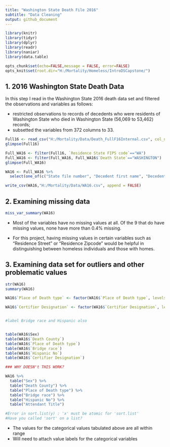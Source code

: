 ```yaml
---
title: "Washington State Death File 2016"
subtitle: "Data Cleaning"
output: github_document
---
```



```r

library(knitr)
library(tidyr)
library(dplyr)
library(readr)
library(naniar)
library(data.table)

opts_chunk$set(echo=FALSE,message = FALSE, error=FALSE)
opts_knit$set(root.dir="H:/Mortality/Homeless/IntroDSCapstone/")
```


##  1.  2016 Washington State Death Data  
  
In this step I read in the Washington State 2016 death data set and filtered the observations and variables as follows:
  
  - restricted observations to records of decedents who were residents of Washington State who died in Washington State (56,069 to 53,462) records;
  - subsetted the variables from 372 columns to 33.

```r
Full16 <- read_csv("H:/Mortality/Data/Death_FullF16Internal.csv", col_names = TRUE) 
glimpse(Full16)

Full_WA16 <- filter(Full16, `Residence State FIPS code`=="WA")
Full_WA16 <- filter(Full_WA16, Full_WA16$`Death State`=="WASHINGTON")
glimpse(Full_WA16)

WA16 <- Full_WA16 %>%
  select(one_of(c("State file number", "Decedent first name", "Decedent last name", "Decedent middle name", "Sex", "Date of Birth", "Date of Death", "Social Security Number", "Death Address", "Death City", "Death County", "Death Zip Code", "Place of Death", "Place of Death type", "Surviving Spouse first name", "Surviving Spouse last name", "Education", "Bridge race", "Hispanic No", "Residence City", "Residence County", "Residence Street", "Residence Latitude", "Residence Longitude", "Res Geo Census Block 2010", "Certifier Designation", "Certifier last name" , "Underlying COD code", "Time of Death", "Time of Death Modifier", "Date of Death Modifier", "Res Geo Match Score", "Residence Zip")))

write_csv(WA16,"H:/Mortality/Data/WA16.csv", append = FALSE)

```

## 2. Examining missing data

```r

miss_var_summary(WA16)

```

  - Most of the variables have no missing values at all.  Of the 9 that do have missing values, none have more than 0.4% missing.
 
  - For this project, having missing values in certain variables such as "Residence Street" or "Residence Zipcode" would be helpful in distinguishing between homeless individuals and those with homes.
  
## 3. Examining data set for outliers and other problematic values  
  
```r
str(WA16)
summary(WA16)

WA16$`Place of Death type` <- factor(WA16$`Place of Death type`, levels = c(0:9), labels = c("Home", "Other Place", "In Transport", "Emergency Room", "Hospital (Inpatient)", "Nursing Home/Long Term Care", "Hospital", "Hospice Facility", "Other Person's Residence", "Unknown"))

WA16$`Certifier Designation` <- factor(WA16$`Certifier Designation`, levels = c(1:9), labels = c("Physician","Coroner/ME","DO","Chiropractor","Sanipractor","Physician Assistant", "ARNP","Not Applicable","Unknown"))


#label Bridge race and Hispanic also


table(WA16$Sex)
table(WA16$`Death County`)
table(WA16$`Place of Death type`)
table(WA16$`Bridge race`)
table(WA16$`Hispanic No`)
table(WA16$`Certifier Designation`)


```

```r

### WHY DOESN't THIS WORK?

WA16 %>%
  table("Sex") %>%
  table("Death County") %>%
  table("Place of Death type") %>%
  table("Bridge race") %>%
  table("Hispanic No") %>%
  table("Attendant Title")

#Error in sort.list(y) : 'x' must be atomic for 'sort.list'
#Have you called 'sort' on a list?


```

  - The values for the categorical values tabulated above are all within range
  - Will need to attach value labels for the categorical variables